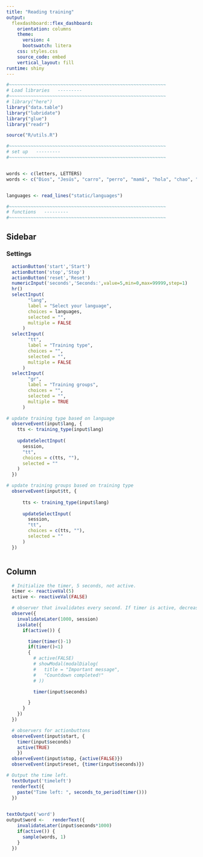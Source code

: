 ```yaml
---
title: "Reading training"
output: 
  flexdashboard::flex_dashboard:
    orientation: columns
    theme:
      version: 4
      bootswatch: litera
    css: styles.css
    source_code: embed
    vertical_layout: fill
runtime: shiny
---
```



```r
#~~~~~~~~~~~~~~~~~~~~~~~~~~~~~~~~~~~~~~~~~~~~~~~~~~~~~~~~~~
# Load libraries   ---------
#~~~~~~~~~~~~~~~~~~~~~~~~~~~~~~~~~~~~~~~~~~~~~~~~~~~~~~~~~~
# library("here")
library("data.table")
library("lubridate")
library("glue")
library("readr")

source("R/utils.R")

#~~~~~~~~~~~~~~~~~~~~~~~~~~~~~~~~~~~~~~~~~~~~~~~~~~~~~~~~~~
# set up   ---------
#~~~~~~~~~~~~~~~~~~~~~~~~~~~~~~~~~~~~~~~~~~~~~~~~~~~~~~~~~~


words <- c(letters, LETTERS)
words <- c("Dios", "Jesús", "carro", "perro", "mamá", "hola", "chao", "usted", "tú", "él", "ella", "amor", "caro", "sí", "no", "ahora", "después", "cuando", "está", "esta", "soy", "es", "ya", "papá", "español")


languages <- read_lines("static/languages")

#~~~~~~~~~~~~~~~~~~~~~~~~~~~~~~~~~~~~~~~~~~~~~~~~~~~~~~~~~~
# functions   ---------
#~~~~~~~~~~~~~~~~~~~~~~~~~~~~~~~~~~~~~~~~~~~~~~~~~~~~~~~~~~

```


Sidebar {.sidebar  data-width=350} 
-----------------------------------------------------------------------

### Settings

```r
  actionButton('start','Start')
  actionButton('stop','Stop')
  actionButton('reset','Reset')
  numericInput('seconds','Seconds:',value=5,min=0,max=99999,step=1)
  hr()
  selectInput(
        "lang",
        label = "Select your language",
        choices = languages,
        selected = "",
        multiple = FALSE
      )
  selectInput(
        "tt",
        label = "Training type",
        choices = "",
        selected = "",
        multiple = FALSE
      )
  selectInput(
        "gr",
        label = "Training groups",
        choices = "",
        selected = "",
        multiple = TRUE
      )
```



```r

# update training type based on language
  observeEvent(input$lang, {
    tts <- training_type(input$lang)
    
    updateSelectInput(
      session,
      "tt",
      choices = c(tts, ""),
      selected = ""
    )
  })

# update training groups based on training type
  observeEvent(input$tt, {
      
      tts <- training_type(input$lang)
      
      updateSelectInput(
        session,
        "tt",
        choices = c(tts, ""),
        selected = ""
      )
  })



```

Column {data-width=900}
-----------------------------------------------------------------------


```r
  # Initialize the timer, 5 seconds, not active.
  timer <- reactiveVal(5)
  active <- reactiveVal(FALSE)

  # observer that invalidates every second. If timer is active, decrease by one.
  observe({
    invalidateLater(1000, session)
    isolate({
      if(active()) {

        timer(timer()-1)
        if(timer()<1)
        {
          # active(FALSE)
          # showModal(modalDialog(
          #   title = "Important message",
          #   "Countdown completed!"
          # ))

          timer(input$seconds)

        }
      }
    })
  })

  # observers for actionbuttons
  observeEvent(input$start, {
    timer(input$seconds)
    active(TRUE)
    })
  observeEvent(input$stop, {active(FALSE)})
  observeEvent(input$reset, {timer(input$seconds)})

```


```r
# Output the time left.
  textOutput('timeleft')
  renderText({
    paste("Time left: ", seconds_to_period(timer()))
  })
  
```


```r
textOutput('word')
output$word <-   renderText({
    invalidateLater(input$seconds*1000)
    if(active()) {
      sample(words, 1)
    }
  })

```
